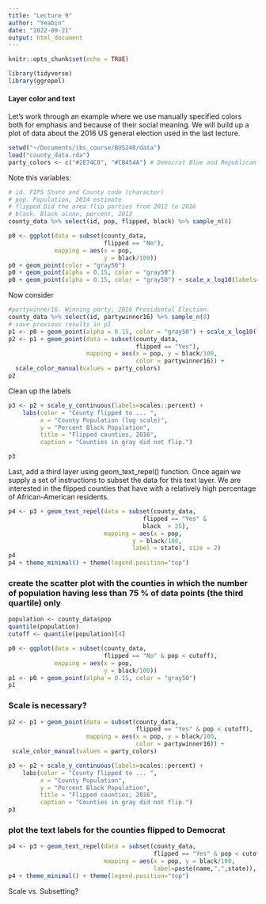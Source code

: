 ```yaml
---
title: "Lecture 9"
author: "Yeabin"
date: "2022-09-21"
output: html_document
---
```


```r
knitr::opts_chunk$set(echo = TRUE)
```
```r
library(tidyverse)
library(ggrepel)
```

#### Layer color and text
Let’s work through an example where we use manually specified colors both for emphasis and because of their social meaning. We will build up a plot of data about the 2016 US general election used in the last lecture.

```r
setwd("~/Documents/ibs_course/BUS240/data")
load("county_data.rda")
party_colors <- c("#2E74C0", "#CB454A") # Democrat Blue and Republican Red
```

Note this variables:
```r
# id. FIPS State and County code (character)
# pop. Population, 2014 estimate
# flipped Did the area flip parties from 2012 to 2016
# black. Black alone, percent, 2013
county_data %>% select(id, pop, flipped, black) %>% sample_n(8)
```
```r
p0 <- ggplot(data = subset(county_data,
                           flipped == "No"),
             mapping = aes(x = pop,
                           y = black/100))
p0 + geom_point(color = "gray50") 
p0 + geom_point(alpha = 0.15, color = "gray50") 
p0 + geom_point(alpha = 0.15, color = "gray50") + scale_x_log10(labels=scales::comma) 
```
Now consider
```r
#partywinner16. Winning party, 2016 Presidental Election.
county_data %>% select(id, partywinner16) %>% sample_n(8)
# save previous results in p1
p1 <- p0 + geom_point(alpha = 0.15, color = "gray50") + scale_x_log10(labels=scales::comma) 
p2 <- p1 + geom_point(data = subset(county_data,
                                    flipped == "Yes"),
                      mapping = aes(x = pop, y = black/100,
                                    color = partywinner16)) +
  scale_color_manual(values = party_colors)
p2
```

Clean up the labels
```r
p3 <- p2 + scale_y_continuous(labels=scales::percent) +
    labs(color = "County flipped to ... ",
         x = "County Population (log scale)",
         y = "Percent Black Population",
         title = "Flipped counties, 2016",
         caption = "Counties in gray did not flip.")

p3
```

Last, add a third layer using geom_text_repel() function. Once again we supply a set of instructions to subset the data for this text layer. We are interested in the flipped counties that have with a relatively high percentage of African-American residents.
```r
p4 <- p3 + geom_text_repel(data = subset(county_data,
                                      flipped == "Yes" &
                                      black  > 25),
                           mapping = aes(x = pop,
                                   y = black/100,
                                   label = state), size = 2)
p4
p4 + theme_minimal() + theme(legend.position="top")
```

### create the scatter plot with the counties in which the number of population having less than 75 % of data points (the third quartile) only

```r
population <- county_data$pop 
quantile(population) 
cutoff <- quantile(population)[4]
```

```r
p0 <- ggplot(data = subset(county_data,
                           flipped == "No" & pop < cutoff),
             mapping = aes(x = pop,
                           y = black/100))
p1 <- p0 + geom_point(alpha = 0.15, color = "gray50") 
p1
```


### Scale is necessary?
```r
p2 <- p1 + geom_point(data = subset(county_data,
                                    flipped == "Yes" & pop < cutoff),
                      mapping = aes(x = pop, y = black/100,
                                    color = partywinner16)) +
 scale_color_manual(values = party_colors) 

p3 <- p2 + scale_y_continuous(labels=scales::percent) +
    labs(color = "County flipped to ... ",
         x = "County Population",
         y = "Percent Black Population",
         title = "Flipped counties, 2016",
         caption = "Counties in gray did not flip.") 
p3
```

### plot the text labels for the counties flipped to Democrat
```r
p4 <- p3 + geom_text_repel(data = subset(county_data,
                                         flipped == "Yes" & pop < cutoff & partywinner16  ==  "Democrat"),
                           mapping = aes(x = pop, y = black/100,
                                         label=paste(name,",",state)), size = 2)
p4 + theme_minimal() + theme(legend.position="top")

```

Scale vs. Subsetting?